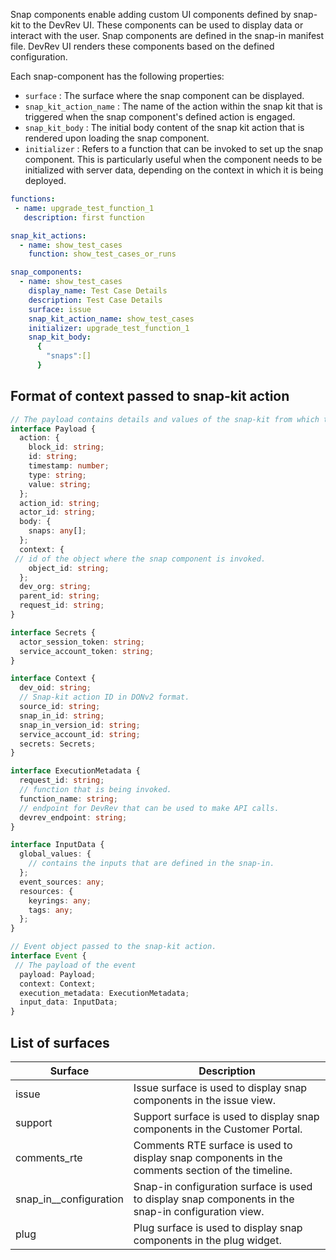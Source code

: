 Snap components enable adding custom UI components defined by snap-kit to the DevRev UI.
These components can be used to display data or interact with the user.
Snap components are defined in the snap-in manifest file. DevRev UI renders these components based on the defined configuration.

Each snap-component has the following properties:

- `surface` : The surface where the snap component can be displayed.
- `snap_kit_action_name` : The name of the action within the snap kit that is triggered when the snap component's defined action is engaged.
- `snap_kit_body` : The initial body content of the snap kit action that is rendered upon loading the snap component.
- `initializer` : Refers to a function that can be invoked to set up the snap component. This is particularly useful when the component needs to be initialized with server data, depending on the context in which it is being deployed.

```yaml
functions:
 - name: upgrade_test_function_1
   description: first function

snap_kit_actions:
  - name: show_test_cases
    function: show_test_cases_or_runs

snap_components:
  - name: show_test_cases
    display_name: Test Case Details
    description: Test Case Details
    surface: issue
    snap_kit_action_name: show_test_cases
    initializer: upgrade_test_function_1
    snap_kit_body:
      {
        "snaps":[]
      }
```

## Format of context passed to snap-kit action

```typescript
// The payload contains details and values of the snap-kit from which the action was invoked.
interface Payload {
  action: {
    block_id: string;
    id: string;
    timestamp: number;
    type: string;
    value: string;
  };
  action_id: string;
  actor_id: string;
  body: {
    snaps: any[];
  };
  context: {
 // id of the object where the snap component is invoked.
    object_id: string;
  };
  dev_org: string;
  parent_id: string;
  request_id: string;
}

interface Secrets {
  actor_session_token: string;
  service_account_token: string;
}

interface Context {
  dev_oid: string;
  // Snap-kit action ID in DONv2 format.
  source_id: string;
  snap_in_id: string;
  snap_in_version_id: string;
  service_account_id: string;
  secrets: Secrets;
}

interface ExecutionMetadata {
  request_id: string;
  // function that is being invoked.
  function_name: string;
  // endpoint for DevRev that can be used to make API calls.
  devrev_endpoint: string;
}

interface InputData {
  global_values: {
    // contains the inputs that are defined in the snap-in.
  };
  event_sources: any;
  resources: {
    keyrings: any;
    tags: any;
  };
}

// Event object passed to the snap-kit action.
interface Event {
 // The payload of the event
  payload: Payload;
  context: Context;
  execution_metadata: ExecutionMetadata;
  input_data: InputData;
}
```

## List of surfaces

| Surface                 | Description                                                                                   |
|-------------------------|-----------------------------------------------------------------------------------------------|
| issue                   | Issue surface is used to display snap components in the issue view.                           |
| support                 | Support surface is used to display snap components in the Customer Portal.                    |
| comments_rte            | Comments RTE surface is used to display snap components in the comments section of the timeline. |
| snap_in__configuration  | Snap-in configuration surface is used to display snap components in the snap-in configuration view. |
| plug                    | Plug surface is used to display snap components in the plug widget.                           |

